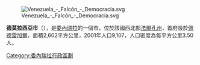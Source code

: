[[Image:Venezuela_-_Falcón_-_Democracia.svg|right]]

'''德莫拉西亞市'''（{{lang-es|Municipio Democracia}}），是[[委內瑞拉|委內瑞拉]]的一個市，位於該國西北部[[法爾孔州|法爾孔州]]，首府設於[[佩德雷加爾_(法爾孔州)|佩德雷加爾]]，面積2,602平方公里，2001年人口9,107，人口密度為每平方公里3.50人。

{{Venezuela-geo-stub}}
[[Category:委內瑞拉行政區劃|Category:委內瑞拉行政區劃]]